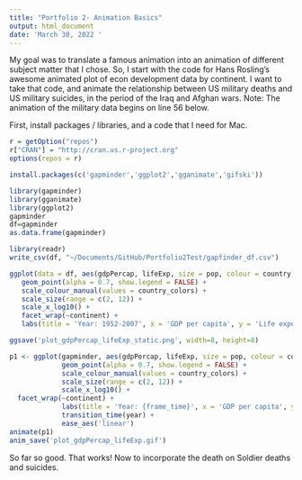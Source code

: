 ```yaml
---
title: "Portfolio 2- Animation Basics"
output: html_document
date: 'March 30, 2022 '
---
```


My goal was to translate a famous animation into an animation of different subject matter that I chose. So, I start with the code for Hans Rosling’s awesome animated plot of econ development data by continent. I want to take that code, and animate the relationship between US military deaths and US military suicides, in the period of the Iraq and Afghan wars. 
Note: The animation of the military data begins on line 56 below. 


First, install packages / libraries, and a code that I need for Mac. 

```r
r = getOption("repos")
r["CRAN"] = "http://cran.us.r-project.org"
options(repos = r)
```

```r
install.packages(c('gapminder','ggplot2','gganimate','gifski'))
```

```r
library(gapminder)
library(gganimate)
library(ggplot2)
gapminder
df=gapminder
as.data.frame(gapminder)
```


```r
library(readr)
write_csv(df, "~/Documents/GitHub/Portfolio2Test/gapfinder_df.csv")
```


```r
ggplot(data = df, aes(gdpPercap, lifeExp, size = pop, colour = country)) +
   geom_point(alpha = 0.7, show.legend = FALSE) +
   scale_colour_manual(values = country_colors) +
   scale_size(range = c(2, 12)) +
   scale_x_log10() +
   facet_wrap(~continent) +
   labs(title = 'Year: 1952-2007', x = 'GDP per capita', y = 'Life expectancy')
```
```r
ggsave('plot_gdpPercap_lifeExp_static.png', width=8, height=8)
```

```r
p1 <- ggplot(gapminder, aes(gdpPercap, lifeExp, size = pop, colour = country)) +
             geom_point(alpha = 0.7, show.legend = FALSE) +
             scale_colour_manual(values = country_colors) +
             scale_size(range = c(2, 12)) +
             scale_x_log10() +
  facet_wrap(~continent) +
             labs(title = 'Year: {frame_time}', x = 'GDP per capita', y = 'Life expectancy') +
             transition_time(year) +
             ease_aes('linear')
animate(p1)
anim_save('plot_gdpPercap_lifeExp.gif')
```

So far so good. That works! Now to incorporate the death on Soldier deaths and suicides. 




